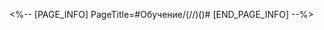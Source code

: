 <%-- [PAGE_INFO]
PageTitle=#Обучение/({{tt|Показать курсор|on mobile}}/{{tt|Активировать курсор|on controller}}/{{tt|Активировать курсор|on keyboard}})({{tt|Показать колесо|on controller_ps}})#
[END_PAGE_INFO] --%>
{{Обучение
|сортировка   = 110701
|название     = ({{tt|Показать курсор|on mobile}}/{{tt|Активировать курсор|on controller}}/{{tt|Активировать курсор|on keyboard}})({{tt|Показать колесо|on controller_ps}})
|подназвание  = 
|тип          = Система
|статья       = 
|изображение1 = Обучение ({{tt-Показать курсор-on mobile}}-{{tt-Активировать курсор-on controller}}-{{tt-Активировать курсор-on keyboard}})({{tt-Показать колесо-on controller_ps}}) 1.png
|текст1       = {LAYOUT_MOBILE#}{LAYOUT_CONTROLLER#}{LAYOUT_KEYBOARD#}({{tt|Нажмите и удерживайте кнопку {{Цвет|Выделенный|L1}} на контроллере, чтобы активировать {{Цвет|Выделенный|колесо быстрого доступа}}. Пока колесо активно, используйте контроллер для доступа к различным {{Цвет|Выделенный|функциям}}.|on controller_ps}})
}}